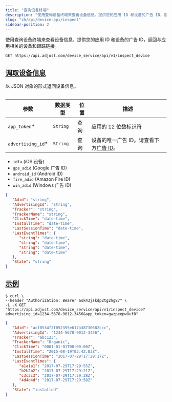 ```yaml
---
title: "查询设备终端"
description: "使用查询设备终端来查看设备信息。提供您的应用 ID 和设备的广告 ID，返回与应用相关的设备和跟踪链接。"
slug: "zh/api/device-api/inspect"
sidebar-position: 2
---
```


使用查询设备终端来查看设备信息。提供您的应用 ID 和设备的广告 ID，返回与应用相关的设备和跟踪链接。

```http
GET https://api.adjust.com/device_service/api/v1/inspect_device
```

## [调取设备信息](fetch-device-information)

以 JSON 对象的形式返回设备信息。

<Table>

| 参数               | 数据类型 | 位置 | 描述                                                       |
| ------------------ | -------- | ---- | ---------------------------------------------------------- |
| `app_token`\*      | `String` | 查询 | 应用的 12 位数标识符                                       |
| `advertising_id`\* | `String` | 查询 | 设备的唯一广告 ID。请查看下方[广告 ID](#advertising-ids)。 |

</Table>
<Accordion title="广告 ID">

-  `idfa` \(iOS 设备\)
-  `gps_adid` \(Google 广告 ID\)
-  `android_id` \(Android ID\)
-  `fire_adid` \(Amazon Fire ID\)
-  `win_adid` \(Windows 广告 ID\)

</Accordion>

```json
{
   "Adid": "string",
   "AdvertisingId": "string",
   "Tracker": "string",
   "TrackerName": "string",
   "ClickTime": "date-time",
   "InstallTime": "date-time",
   "LastSessionTime": "date-time",
   "LastEventTimes": {
      "string": "date-time",
      "string": "date-time",
      "string": "date-time",
      "string": "date-time"
   },
   "State": "string"
}
```

## [示例](example)

```console
$ curl \
--header "Authorization: Bearer ask43jskdp2tg2hg87" \
-L -X GET "https://api.adjust.com/device_service/api/v1/inspect_device?advertising_id=1234-5678-9012-3456&app_token=gwzpeepw8uf8"
```

```json
{
   "Adid": "acf8534f2f052395e617a38730682ccc",
   "AdvertisingId": "1234-5678-9012-3456",
   "Tracker": "abc123",
   "TrackerName": "Organic",
   "ClickTime": "0001-01-01T00:00:00Z",
   "InstallTime": "2015-08-19T03:42:03Z",
   "LastSessionTime": "2017-07-29T17:29:17Z",
   "LastEventTimes": {
      "a1a1a1": "2017-07-29T17:29:55Z",
      "b2b2b2": "2017-07-29T17:29:21Z",
      "c3c3c3": "2017-07-29T17:29:38Z",
      "4d4d4d": "2017-07-29T17:29:58Z"
   },
   "State": "installed"
}
```
